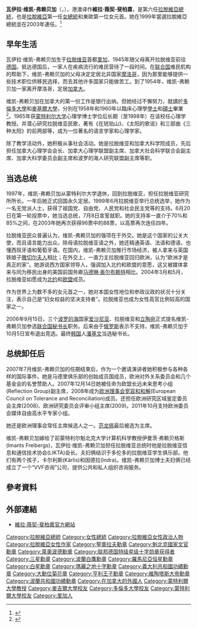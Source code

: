 {{Infobox officeholder
|name          = 瓦伊拉·维凯-弗赖贝加
|image         = Vaira Vike-Freiberga 13062007.JPG
|office        = 第六任[[拉脫維亞總統|拉脫維亞總統]]
|primeminister = [[维利斯·克里斯托潘斯|维利斯·克里斯托潘斯]]<br>[[安德里斯·什克萊|安德里斯·什克萊]]<br>[[安德里斯·贝尔津什_(总理)|安德里斯·贝尔津什]]<br>[[埃纳尔斯·雷普舍|埃纳尔斯·雷普舍]]<br>[[因杜利斯·埃姆西斯|因杜利斯·埃姆西斯]]<br>[[艾加爾斯·卡爾維季斯|艾加爾斯·卡爾維季斯]]
|term_start    = 1999年7月8日  
|term_end      = 2007年7月8日
|predecessor   = [[貢蒂斯·烏爾馬尼斯|貢蒂斯·烏爾馬尼斯]] 
|successor     = [[瓦爾季斯·扎特萊爾斯|瓦爾季斯·扎特萊爾斯]]
|birth_date    = {{birth date and age|1937|12|1|df=y}}
|birth_place   = {{LAT}}[[里加|里加]]  
|death_date    = 
|death_place   = 
|party         = [[無黨籍|無黨籍]]
|spouse        = 伊曼茨·弗雷伯格
|children      = 2名
|alma_mater    = [[多倫多大學|多倫多大學]]<br>[[麥基爾大學|麥基爾大學]]
|profession    = [[臨床心理學|臨床心理學家]]
}}
'''瓦伊拉·维凯-弗赖贝加'''（{{lang-lv|'''Vaira Vīķe-Freiberga'''}}，{{bd|1937年|12月1日|catIdx=Vīķe-Freiberga}}），港澳译作'''維拉·薇契-斐柏嘉'''，是第六任[[拉脫維亞總統|拉脫維亞總統]]，也是[[拉脫維亞|拉脫維亞]]第一任[[女總統|女總統]]和東歐第一位女元首。她在1999年當選拉脫維亞總統並在2003年連任。<ref name=bbc2019>{{Cite news |url=https://www.bbc.com/zhongwen/simp/world-49235519 |title=东欧首位女总统从难民到总统的传奇一生 |publisher=BBC |date=2019-08-07 |accessdate=2019-08-08 |archive-date=2019-08-08 |archive-url=https://web.archive.org/web/20190808054329/https://www.bbc.com/zhongwen/simp/world-49235519 |dead-url=no }}</ref>

== 早年生活 ==
瓦伊拉·维凯-弗赖贝加生于[[拉脱维亚|拉脱维亚]]首都[[里加|里加]]，1945年随父母离开拉脱维亚前往[[德国|德国]]。抵达德国后，一家人在疾病流行的难民营待了一段时间。在[[联合国|联合国]]难民机构的帮助下，维凯-弗赖贝加的父母决定定居北非国家[[摩洛哥|摩洛哥]]，因为那里能够提供一些技术职位供移民选择，而去其他许多国家只能做苦工。到了1954年，维凯-弗赖贝加一家离开摩洛哥，定居[[加拿大|加拿大]]。

维凯-弗赖贝加在加拿大的第一份工作是银行出纳。但她经过不懈努力，就讀於[[多倫多大學|多倫多大學]]和[[麥基爾大學|麥基爾大學]]，分別在1958年和1960年以臨床心理學[[文學士|學士]]和[[文學碩士|碩士]]畢業<ref>{{cite web |url = http://www.president.lv/pk/content/?cat_id=1891 |title = Curriculum vitae of Vaira Vīķe-Freiberga (until 1999) |accessdate = 2007-09-06 |publisher = Chancery of the President of Latvia |language = en |deadurl = yes |archiveurl = https://web.archive.org/web/20070927203356/http://www.president.lv/pk/content/?cat_id=1891 |archivedate = 2007-09-27 }}</ref>。1965年获[[蒙特利尔大学|蒙特利尔大学]]心理学博士学位后长期（至1998年）在该校任心理学教授。并潜心研究拉脱维亚民歌，著有《在琥珀山》、《太阳的歌谣》和三部曲《三种太阳》的前两部等，成为一位著名的语言学家和心理学家。

除了教学活动外，她积极从事社会活动。她是拉脱维亚和加拿大科学院成员，先后担任加拿大心理学会会长、加拿大心理学联盟副主席、加拿大社会科学联合会副主席、加拿大科学委员会副主席和波罗的海人研究联盟副主席等职。

== 当选总统 ==
1997年，维凯-弗赖贝加从蒙特利尔大学退休，回到拉脱维亚，担任拉脱维亚研究所所长。一年后她正式回国永久定居。1999年6月拉脱维亚举行总统选举，她作为一名无党派人士，获得了祖国党、自由党、人民党和社会民主党等的支持。6月20日在第一轮投票中，她当选总统，7月8日宣誓就职。她的支持率一直介于70%和85%之间，在2003年她再次获得96票中的88票，以高票再次连任四年。

拉脱维亚民众普遍认为，维凯-弗赖贝加的强项在于外交。她是这个国家的公关大使，而且语言能力出众。除母语拉脱维亚语之外，她还精通英语、法语和德语，也懂西班牙语和葡萄牙语。在国内，维凯-弗赖贝加推行市场经济，被人拿来与英国铁娘子[[撒切尔夫人|撒切尔夫人]]相比；在外交上，一直力主拉脱维亚回归欧洲，认为“欧洲才是真正的家”。她游说西方国家领导人，强调加入北约和欧盟的意愿，这又被媒体拿来与同为移民出身的美国前国务卿[[马德琳·奥尔布赖特|马德琳·奥尔布赖特]]相比。2004年3月和5月，拉脱维亚如愿成为[[北约|北约]]和[[欧盟|欧盟]]成员。

作为世界上为数不多的女元首之一，她对本国女性地位和参政议政的状况十分关注，表示自己是“妇女权益的坚决支持者”。拉脱维亚也成为女性高官比例较高的国家之一。

2006年9月15日，三个[[波罗的海|波罗的海]]国家[[爱沙尼亚|爱沙尼亚]]、拉脱维亚和[[立陶宛|立陶宛]]正式提名维凯-弗赖贝加参选[[联合国秘书长|联合国秘书长]]职务。后来由于[[俄罗斯|俄罗斯]]表示不支持，维凯-弗赖贝加于10月5日宣布退出竞选。最终[[韩国|韩国]]人[[潘基文|潘基文]]当选秘书长。

== 总统卸任后 ==
2007年7月维凯-弗赖贝加的任期结束后，作为一个邀请演讲者她积极参与各种各样的国际事件。她是马德里俱乐部的创始成员国成员，欧洲对外关系委员会和几个基金会的名誉赞助人。2007年12月14日她被任命为欧盟长远未来思考小组(Reflection Group)副主席，2008年成为[[欧洲理事会宽容和和解|欧洲理事会宽容和和解]](European Council on Tolerance and Reconciliation)成员。还担任欧洲研究区域鉴定委员会主席(2008)、欧洲研究委员会评审小组主席(2009)。2011年10月支持欧洲委员会媒体自由高水平专家小组。

她还是欧洲理事会常任主席候选人之一。[[范龙佩|范龙佩]]最后被选为主席。

维凯-弗赖贝加嫁给了前蒙特利尔魁北克大学计算机科学教授伊曼茨·弗赖贝格斯(Imants Freibergs)，瓦伊拉·维凯-弗赖贝加担任拉脱维亚总统时他是拉脱维亚信息和通信技术协会(LIKTA)会长。夫妇俩结识于多伦多的拉脱维亚学生俱乐部。他们有两个孩子，卡尔利斯(Kārlis)和因德拉(Indra)。维凯-弗赖贝加博士夫妇俩已经成立了一个“VVF咨询”公司，提供公共和私人组织咨询服务。

== 參考資料 ==
{{reflist}}

== 外部連結 ==
{{Commons|Vaira Vīķe-Freiberga}}
* [http://www.vvf.lv 維拉·薇契-斐柏嘉官方網站] {{Wayback|url=http://www.vvf.lv/ |date=20090131200652 }}{{lv icon}}

{{s-start}}
{{s-off}}
{{s-bef|before=[[貢蒂斯·烏爾馬尼斯|貢蒂斯·烏爾馬尼斯]]}}
{{s-ttl|title=[[拉脫維亞總統|拉脫維亞總統]]|years=1999年–2007年}}
{{s-aft|after=[[瓦爾季斯·扎特萊爾斯|瓦爾季斯·扎特萊爾斯]]}}
{{s-end}}

{{Authority control}}
{{DEFAULTSORT:Vike-Freiberga, Vaira}}
[[Category:拉脫維亞總統|Category:拉脫維亞總統]]
[[Category:女性總統|Category:女性總統]]
[[Category:拉脫維亞女性政治人物|Category:拉脫維亞女性政治人物]]
[[Category:拉脫維亞女性作家|Category:拉脫維亞女性作家]]
[[Category:聖奧拉夫勳章|Category:聖奧拉夫勳章]]
[[Category:魁北克國家文官勳章|Category:魁北克國家文官勳章]]
[[Category:萊奧波德勳章|Category:萊奧波德勳章]]
[[Category:联邦德国特级星级十字勋章获得者|Category:联邦德国特级星级十字勋章获得者]]
[[Category:三星勳章|Category:三星勳章]]
[[Category:波蘭白鷹勳章|Category:波蘭白鷹勳章]]
[[Category:羅馬尼亞恒星勳章|Category:羅馬尼亞恒星勳章]]
[[Category:白星勳章|Category:白星勳章]]
[[Category:瑪麗之地十字勳章|Category:瑪麗之地十字勳章]]
[[Category:義大利共和國功績勳章|Category:義大利共和國功績勳章]]
[[Category:大勳位菊花章|Category:大勳位菊花章]]
[[Category:亨利王子勳章|Category:亨利王子勳章]] 
[[Category:維陶塔斯大帝勳章|Category:維陶塔斯大帝勳章]]
[[Category:波蘭共和國功績勳章|Category:波蘭共和國功績勳章]]
[[Category:在加拿大的外國人|Category:在加拿大的外國人]]
[[Category:蒙特利爾大學教授|Category:蒙特利爾大學教授]]
[[Category:麥吉爾大學校友|Category:麥吉爾大學校友]]
[[Category:多倫多大學校友|Category:多倫多大學校友]]
[[Category:蒙特利爾大學校友|Category:蒙特利爾大學校友]]
[[Category:里加人|Category:里加人]]